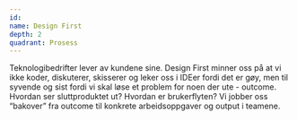```yaml
---
id:
name: Design First
depth: 2
quadrant: Prosess
---
```


Teknologibedrifter lever av kundene sine.
Design First minner oss på at vi ikke koder, diskuterer, skisserer og leker oss i IDEer fordi det er gøy, men til syvende og sist fordi vi skal løse et problem for noen der ute - outcome.
Hvordan ser sluttproduktet ut?
Hvordan er brukerflyten?
Vi jobber oss “bakover” fra outcome til konkrete arbeidsoppgaver og output i teamene.
